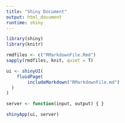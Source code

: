 ```yaml
---
title: "Shiny Document"
output: html_document
runtime: shiny
---
```


```r
library(shiny)
library(knitr)

rmdfiles <- c("RMarkdownFile.Rmd")
sapply(rmdfiles, knit, quiet = T)

ui <- shinyUI(
    fluidPage(
        includeMarkdown("RMarkdownFile.md")
  )
)

server <- function(input, output) { }

shinyApp(ui, server)
```
